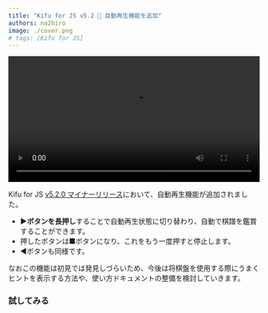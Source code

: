 ```yaml
---
title: "Kifu for JS v5.2 🎉 自動再生機能を追加"
authors: na2hiro
image: ./cover.png
# tags: [Kifu for JS]
---
```


<p>
    <video controls="controls" loop name="自動再生" width="100%" style={{ maxWidth: "400px" }}>
        <source src="/img/auto-play.mp4" />
    </video>
</p>

Kifu for JS [v5.2.0 マイナーリリース](https://github.com/na2hiro/Kifu-for-JS/releases/tag/v5.2.0)において、自動再生機能が追加されました。

* **▶ボタンを長押し**することで自動再生状態に切り替わり、自動で棋譜を鑑賞することができます。
* 押したボタンは■ボタンになり、これをもう一度押すと停止します。
* ◀ボタンも同様です。

なおこの機能は初見では発見しづらいため、今後は将棋盤を使用する際にうまくヒントを表示する方法や、使い方ドキュメントの整備を検討していきます。

### 試してみる


<KifuLite src="/kifu/32ryu-cumbersome.kif"></KifuLite>

